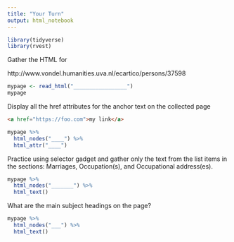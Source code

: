 ```yaml
---
title: "Your Turn"
output: html_notebook
---
```


```r
library(tidyverse)
library(rvest)
```


Gather the HTML for

http://www.vondel.humanities.uva.nl/ecartico/persons/37598


```r
mypage <- read_html("_________________")
mypage
```


Display all the href attributes for the anchor text on the collected page

```html
<a href="https://foo.com">my link</a>
```

```r
mypage %>% 
  html_nodes("____") %>% 
  html_attr("____")
```


Practice using selector gadget and gather only the text from the list items in the sections: Marriages, Occupation(s), and Occupational address(es).


```r
mypage %>% 
  html_nodes("_______") %>% 
  html_text()
```


What are the main subject headings on the page?

```r
mypage %>% 
  html_nodes("___") %>% 
  html_text()
```